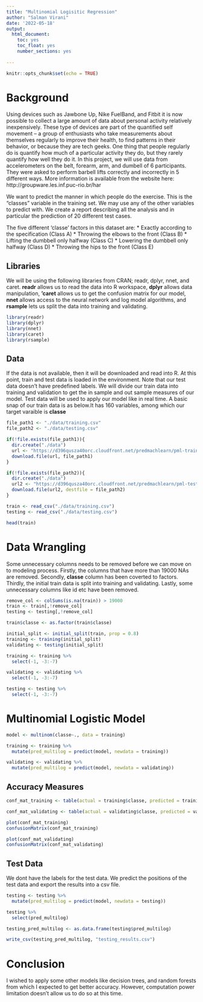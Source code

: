 ---
title: "Multinomial Logisitic Regression"
author: "Salman Virani"
date: '2022-05-18'
output: 
  html_document:
    toc: yes
    toc_float: yes
    number_sections: yes
    
---

```{r setup, include=FALSE}
knitr::opts_chunk$set(echo = TRUE)
```

# Background

Using devices such as Jawbone Up, Nike FuelBand, and Fitbit it is now possible to collect a large amount of data about personal activity relatively inexpensively. These type of devices are part of the quantified self movement – a group of enthusiasts who take measurements about themselves regularly to improve their health, to find patterns in their behavior, or because they are tech geeks. One thing that people regularly do is quantify how much of a particular activity they do, but they rarely quantify how well they do it. In this project, we will use data from accelerometers on the belt, forearm, arm, and dumbell of 6 participants. They were asked to perform barbell lifts correctly and incorrectly in 5 different ways. More information is available from the website here: http://groupware.les.inf.puc-rio.br/har

We want to predict the manner in which people do the exercise. This is the “classes” variable in the training set. We may use any of the other variables to predict with. We create a report describing all the analysis and in particular the prediction of 20 different test cases.

The five different ‘classe’ factors in this dataset are: * Exactly according to the specification (Class A) * Throwing the elbows to the front (Class B) * Lifting the dumbbell only halfway (Class C) * Lowering the dumbbell only halfway (Class D) * Throwing the hips to the front (Class E)

## Libraries

We will be using the following libraries from CRAN; readr, dplyr, nnet, and caret. **readr** allows us to read the data into R workspace, **dplyr** allows data manipulation, **'caret** allows us to get the confusion matrix for our model, **nnet** allows access to the neural network and log model algorithms, and **rsample** lets us split the data into training and validating.

```{r echo=FALSE, comment=""}
library(readr)
library(dplyr)
library(nnet)
library(caret)
library(rsample)
```

## Data

If the data is not available, then it will be downloaded and read into R. At this point, train and test data is loaded in the environment. Note that our test data doesn't have predefined labels. We will divide our train data into training and validation to get the in sample and out sample measures of our model. Test data will be used to apply our model like in real time. A basic snap of our train data is as below.It has 160 variables, among which our target varaible is **classe**

```{r echo=FALSE, message=FALSE, warning=FALSE, comment=""}
file_path1 <- "./data/training.csv"
file_path2 <- "./data/testing.csv"

if(!file.exists(file_path1)){
  dir.create("./data")
  url <- "https://d396qusza40orc.cloudfront.net/predmachlearn/pml-training.csv"
  download.file(url, file_path1)
}

if(!file.exists(file_path2)){
  dir.create("./data")
  url2 <- "https://d396qusza40orc.cloudfront.net/predmachlearn/pml-testing.csv"
  download.file(url2, destfile = file_path2)
}

train <- read_csv("./data/training.csv")
testing <- read_csv("./data/testing.csv")

head(train)
```

# Data Wrangling

Some unnecessary columns needs to be removed before we can move on to modeling process. Firstly, the columns that have more than 19000 NAs are removed. Secondly, **classe** column has been coverted to factors. Thirdly, the initial train data is split into training and validating. Lastly, some unnecessary columns like id etc have been removed.

```{r echo=FALSE, comment=""}
remove_col <- colSums(is.na(train)) > 19000
train <- train[,!remove_col]
testing <- testing[,!remove_col]

train$classe <- as.factor(train$classe)

initial_split <- initial_split(train, prop = 0.8)
training <- training(initial_split)
validating <- testing(initial_split)

training <- training %>%
  select(-1, -3:-7)

validating <- validating %>%
  select(-1, -3:-7)

testing <- testing %>%
  select(-1, -3:-7)
```

# Multinomial Logistic Model

```{r echo=FALSE, comment=""}
model <- multinom(classe~., data = training)

training <- training %>%
  mutate(pred_multilog = predict(model, newdata = training))

validating <- validating %>%
  mutate(pred_multilog = predict(model, newdata = validating))

```

## Accuracy Measures

```{r echo=FALSE, comment=""}
conf_mat_training <- table(actual = training$classe, predicted = training$pred_multilog)

conf_mat_validating <- table(actual = validating$classe, predicted = validating$pred_multilog)

plot(conf_mat_training)
confusionMatrix(conf_mat_training)

plot(conf_mat_validating)
confusionMatrix(conf_mat_validating)

```

## Test Data

We dont have the labels for the test data. We predict the positions of the test data and export the results into a csv file.

```{r echo=FALSE, comment=""}
testing <- testing %>%
  mutate(pred_multilog = predict(model, newdata = testing))

testing %>%
  select(pred_multilog)

testing_pred_multilog <- as.data.frame(testing$pred_multilog)

write_csv(testing_pred_multilog, "testing_results.csv")
```

# Conclusion

I wished to apply some other models like decision trees, and random forests from which I expected to get better accuracy. However, computation power limitation doesn't allow us to do so at this time. 
